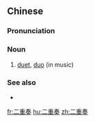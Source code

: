 ==Chinese==
{{zh-forms|type=21}}

===Pronunciation===
{{zh-pron
|m=èrchóngzòu
|c=ji6 cung4 zau3
|cat=n
}}

===Noun===
{{zh-noun}}

# [[duet]], [[duo]] (in music)

===See also===
* {{zh-l|二重唱}}

{{zh-cat|Music}}

[[fr:二重奏]]
[[hu:二重奏]]
[[zh:二重奏]]